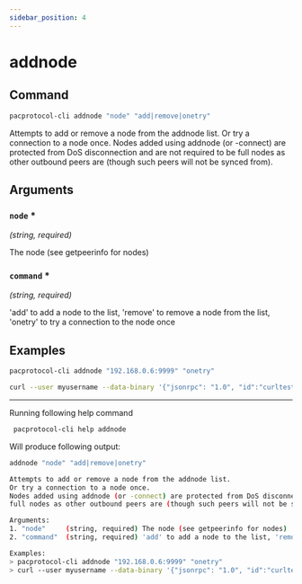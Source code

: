 ```yaml
---
sidebar_position: 4
---
```


# addnode
## Command

```bash
pacprotocol-cli addnode "node" "add|remove|onetry"
```

Attempts to add or remove a node from the addnode list.
Or try a connection to a node once.
Nodes added using addnode (or -connect) are protected from DoS disconnection and are not required to be
full nodes as other outbound peers are (though such peers will not be synced from).



## Arguments

### `node` <span class='asterisk'>*</span>
*(string, required)*

The node (see getpeerinfo for nodes)


### `command` <span class='asterisk'>*</span>
*(string, required)*

'add' to add a node to the list, 'remove' to remove a node from the list, 'onetry' to try a connection to the node once


## Examples
```bash
pacprotocol-cli addnode "192.168.0.6:9999" "onetry"
```

```bash
curl --user myusername --data-binary '{"jsonrpc": "1.0", "id":"curltest", "method": "addnode", "params": ["192.168.0.6:9999", "onetry"] }' -H 'content-type: text/plain;' http://127.0.0.1:1111/
```


___

Running following help command
```bash
 pacprotocol-cli help addnode
```
Will produce following output:


```bash
addnode "node" "add|remove|onetry"

Attempts to add or remove a node from the addnode list.
Or try a connection to a node once.
Nodes added using addnode (or -connect) are protected from DoS disconnection and are not required to be
full nodes as other outbound peers are (though such peers will not be synced from).

Arguments:
1. "node"     (string, required) The node (see getpeerinfo for nodes)
2. "command"  (string, required) 'add' to add a node to the list, 'remove' to remove a node from the list, 'onetry' to try a connection to the node once

Examples:
> pacprotocol-cli addnode "192.168.0.6:9999" "onetry"
> curl --user myusername --data-binary '{"jsonrpc": "1.0", "id":"curltest", "method": "addnode", "params": ["192.168.0.6:9999", "onetry"] }' -H 'content-type: text/plain;' http://127.0.0.1:1111/

```

